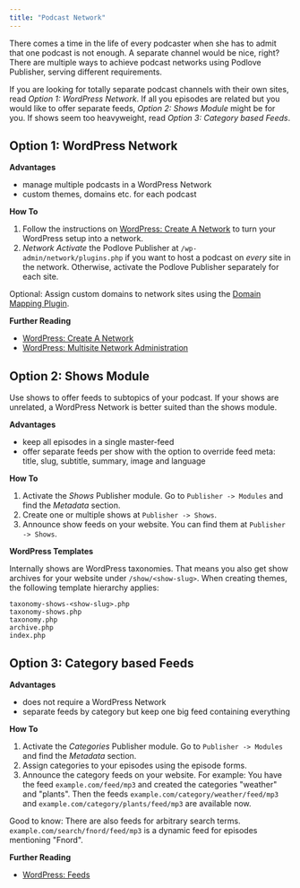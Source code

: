 ```yaml
---
title: "Podcast Network"
---
```


There comes a time in the life of every podcaster when she has to admit that one podcast is not enough. A separate channel would be nice, right? There are multiple ways to achieve podcast networks using Podlove Publisher, serving different requirements.

If you are looking for totally separate podcast channels with their own sites, read _Option 1: WordPress Network_. If all you episodes are related but you would like to offer separate feeds, _Option 2: Shows Module_ might be for you. If shows seem too heavyweight, read _Option 3: Category based Feeds_.

## Option 1: WordPress Network

**Advantages**

- manage multiple podcasts in a WordPress Network
- custom themes, domains etc. for each podcast

**How To**

1. Follow the instructions on [WordPress: Create A Network][1] to turn your WordPress setup into a network.
2. _Network Activate_ the Podlove Publisher at `/wp-admin/network/plugins.php` if you want to host a podcast on _every_ site in the network. Otherwise, activate the Podlove Publisher separately for each site.

Optional: Assign custom domains to network sites using the [Domain Mapping Plugin][4].

**Further Reading**

- [WordPress: Create A Network][1]
- [WordPress: Multisite Network Administration][2]

## Option 2: Shows Module

Use shows to offer feeds to subtopics of your podcast. If your shows are unrelated, a WordPress Network is better suited than the shows module.

**Advantages**

- keep all episodes in a single master-feed
- offer separate feeds per show with the option to override feed meta: title, slug, subtitle, summary, image and language

**How To**

1. Activate the _Shows_ Publisher module. Go to `Publisher -> Modules` and find the _Metadata_ section.
2. Create one or multiple shows at `Publisher -> Shows`.
3. Announce show feeds on your website. You can find them at `Publisher -> Shows`.

**WordPress Templates**

Internally shows are WordPress taxonomies. That means you also get show archives for your website under `/show/<show-slug>`. When creating themes, the following template hierarchy applies:

```
taxonomy-shows-<show-slug>.php
taxonomy-shows.php
taxonomy.php
archive.php
index.php
```


## Option 3: Category based Feeds

**Advantages**

- does not require a WordPress Network
- separate feeds by category but keep one big feed containing everything

**How To**

1. Activate the _Categories_ Publisher module. Go to `Publisher -> Modules` and find the _Metadata_ section.
2. Assign categories to your episodes using the episode forms.
3. Announce the category feeds on your website. For example: You have the feed `example.com/feed/mp3` and created the categories "weather" and "plants". Then the feeds `example.com/category/weather/feed/mp3` and `example.com/category/plants/feed/mp3` are available now.

Good to know: There are also feeds for arbitrary search terms. `example.com/search/fnord/feed/mp3` is a dynamic feed for episodes mentioning "Fnord".

**Further Reading**

- [WordPress: Feeds][3]

[1]: http://codex.wordpress.org/Create_A_Network
[2]: http://codex.wordpress.org/Multisite_Network_Administration
[3]: http://codex.wordpress.org/WordPress_Feeds
[4]: https://wordpress.org/plugins/wordpress-mu-domain-mapping/

